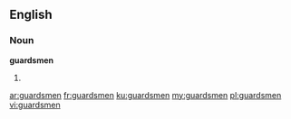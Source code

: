 ==English==

===Noun===
'''guardsmen'''

# {{plural of|[[guardsman]]}}

[[ar:guardsmen]]
[[fr:guardsmen]]
[[ku:guardsmen]]
[[my:guardsmen]]
[[pl:guardsmen]]
[[vi:guardsmen]]